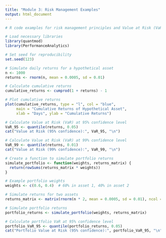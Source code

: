 ```yaml
---
title: "Module 3: Risk Management Examples"
output: html_document
---
```


```r
# R code examples for risk management principles and Value at Risk (VaR) calculations

# Load necessary libraries
library(quantmod)
library(PerformanceAnalytics)

# Set seed for reproducibility
set.seed(123)

# Simulate daily returns for a hypothetical asset
n <- 1000
returns <- rnorm(n, mean = 0.0005, sd = 0.01)

# Calculate cumulative returns
cumulative_returns <- cumprod(1 + returns) - 1

# Plot cumulative returns
plot(cumulative_returns, type = "l", col = "blue", 
     main = "Cumulative Returns of Hypothetical Asset", 
     xlab = "Days", ylab = "Cumulative Returns")

# Calculate Value at Risk (VaR) at 95% confidence level
VaR_95 <- quantile(returns, 0.05)
cat("Value at Risk (95% confidence):", VaR_95, "\n")

# Calculate Value at Risk (VaR) at 99% confidence level
VaR_99 <- quantile(returns, 0.01)
cat("Value at Risk (99% confidence):", VaR_99, "\n")

# Create a function to simulate portfolio returns
simulate_portfolio <- function(weights, returns_matrix) {
  return(rowSums(returns_matrix * weights))
}

# Example portfolio weights
weights <- c(0.6, 0.4)  # 60% in asset 1, 40% in asset 2

# Simulate returns for two assets
returns_matrix <- matrix(rnorm(n * 2, mean = 0.0005, sd = 0.01), ncol = 2)

# Simulate portfolio returns
portfolio_returns <- simulate_portfolio(weights, returns_matrix)

# Calculate portfolio VaR at 95% confidence level
portfolio_VaR_95 <- quantile(portfolio_returns, 0.05)
cat("Portfolio Value at Risk (95% confidence):", portfolio_VaR_95, "\n")
```
